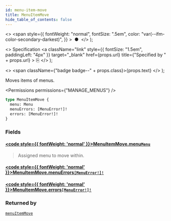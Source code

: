 ```yaml
---
id: menu-item-move
title: MenuItemMove
hide_table_of_contents: false
---
```


  <>
    <span
      style={{
        fontWeight: "normal",
        fontSize: ".5em",
        color: "var(--ifm-color-secondary-darkest)",
      }}
    >
      &nbsp;●&nbsp;
    </span>
  </>
);

  <>
    Specification
    <a
      className="link"
      style={{ fontSize: "1.5em", paddingLeft: "4px" }}
      target="\_blank"
      href={props.url}
      title={"Specified by " + props.url}
    >
      ⎘
    </a>
  </>
);

  <>
    <span className={"badge badge--" + props.class}>{props.text}</span>
  </>
);

Moves items of menus.

<Permissions permissions={"MANAGE_MENUS"} />

```graphql
type MenuItemMove {
  menu: Menu
  menuErrors: [MenuError!]!
  errors: [MenuError!]!
}
```

### Fields

#### [<code style={{ fontWeight: 'normal' }}>MenuItemMove.<b>menu</b></code>](#)<Bullet />[`Menu`](../../../api-reference/miscellaneous/objects/menu) <Badge class="secondary" text="object"/> <Badge class="secondary" text="miscellaneous"/>

> Assigned menu to move within.

#### [<code style={{ fontWeight: 'normal' }}>MenuItemMove.<b>menuErrors</b></code>](#)<Bullet />[`[MenuError!]!`](../../../api-reference/miscellaneous/objects/menu-error) <Badge class="secondary" text="non-null"/> <Badge class="secondary" text="object"/> <Badge class="secondary" text="miscellaneous"/>

>

#### [<code style={{ fontWeight: 'normal' }}>MenuItemMove.<b>errors</b></code>](#)<Bullet />[`[MenuError!]!`](../../../api-reference/miscellaneous/objects/menu-error) <Badge class="secondary" text="non-null"/> <Badge class="secondary" text="object"/> <Badge class="secondary" text="miscellaneous"/>

>

### Returned by

[`menuItemMove`](../../../api-reference/miscellaneous/mutations/menu-item-move) <Badge class="secondary" text="mutation"/>

